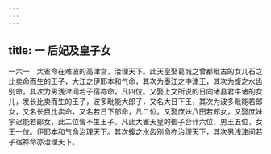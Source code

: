 ```yaml
---
---
---
```

title: 一 后妃及皇子女
---




一六一　大雀命在难波的高津宫，治理天下。此天皇娶葛城之曾都毗古的女儿石之比卖命而生的王子，大江之伊耶本和气命，其次为墨江之中津王，其次为蝮之水齿别命，其次为男浅津间若子宿祢命，凡四位。又娶上文所说的日向诸县君牛诸的女儿，发长比卖而生的王子，波多毗能大郎子，又名大日下王，其次为波多毗能若郎女，又名长目比卖命，又名若日下部命，凡二位。又娶庶妹八田若郎女，又娶庶妹宇迟能若郎女，此二位皆不生王子。凡此大雀天皇的御子合计六位，男王五位，女王一位。伊耶本和气命治理天下。其次蝮之水齿别命亦治理天下，其次男浅津间若子宿祢命亦治理天下。